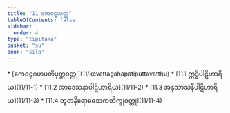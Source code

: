 ```yaml
---
title: "11 ကေဝဋ္ဋသုတ္တ"
tableOfContents: false
sidebar:
  order: 4
type: "tipitaka"
basket: "su"
book: "sila"
---
```



<DynamicBreadcrumb />



<TableOfContents book="sila" section="11">
* [ကေဝဋ္ဋဂဟပတိပုတ္တဝတ္ထု](11/kevattagahapatiputtavatthu)
* [11.1 ဣဒ္ဓိပါဋိဟာရိယ](11/11-1)
* [11.2 အာဒေသနာပါဋိဟာရိယ](11/11-2)
* [11.3 အနုသာသနီပါဋိဟာရိယ](11/11-3)
* [11.4 ဘူတနိရောဓေသကဘိက္ခုဝတ္ထု](11/11-4)
</TableOfContents>